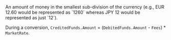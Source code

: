 <ResponseField name="Amount" type="integer" >    
An amount of money in the smallest sub-division of the currency (e.g., EUR 12.60 would be represented as `1260` whereas JPY 12 would be represented as just `12`).  

During a conversion, `CreditedFunds.Amount` = (`DebitedFunds.Amount` - `Fees`) * `MarketRate`.  
</ResponseField>